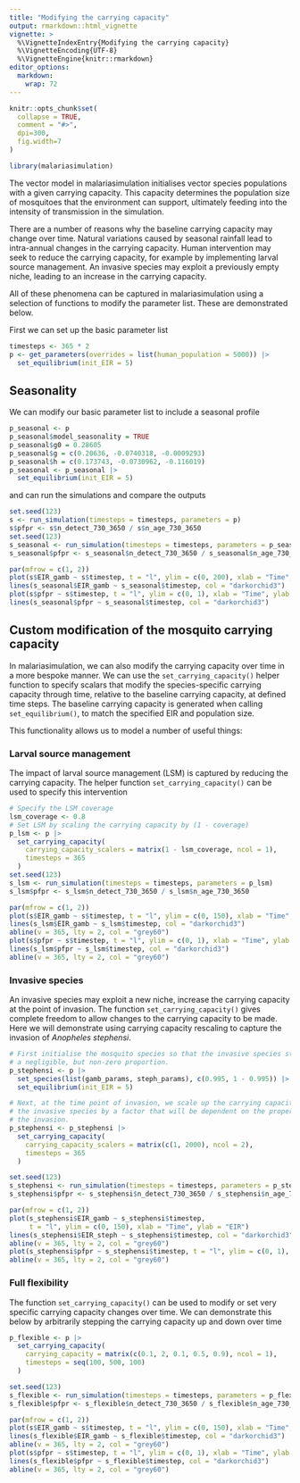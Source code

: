 ```yaml
---
title: "Modifying the carrying capacity"
output: rmarkdown::html_vignette
vignette: >
  %\VignetteIndexEntry{Modifying the carrying capacity}
  %\VignetteEncoding{UTF-8}
  %\VignetteEngine{knitr::rmarkdown}
editor_options: 
  markdown: 
    wrap: 72
---
```


```r
knitr::opts_chunk$set(
  collapse = TRUE,
  comment = "#>",
  dpi=300,
  fig.width=7
)
```

```r
library(malariasimulation)
```

The vector model in malariasimulation initialises vector species
populations with a given carrying capacity. This capacity determines the
population size of mosquitoes that the environment can support,
ultimately feeding into the intensity of transmission in the simulation.

There are a number of reasons why the baseline carrying capacity may
change over time. Natural variations caused by seasonal rainfall lead to
intra-annual changes in the carrying capacity. Human intervention may
seek to reduce the carrying capacity, for example by implementing larval
source management. An invasive species may exploit a previously empty
niche, leading to an increase in the carrying capacity.

All of these phenomena can be captured in malariasimulation using a
selection of functions to modify the parameter list. These are
demonstrated below.

First we can set up the basic parameter list

```r
timesteps <- 365 * 2
p <- get_parameters(overrides = list(human_population = 5000)) |>
  set_equilibrium(init_EIR = 5)
```

## Seasonality

We can modify our basic parameter list to include a seasonal profile

```r
p_seasonal <- p
p_seasonal$model_seasonality = TRUE
p_seasonal$g0 = 0.28605
p_seasonal$g = c(0.20636, -0.0740318, -0.0009293)
p_seasonal$h = c(0.173743, -0.0730962, -0.116019)
p_seasonal <- p_seasonal |>
  set_equilibrium(init_EIR = 5)
```

and can run the simulations and compare the outputs

```r
set.seed(123)
s <- run_simulation(timesteps = timesteps, parameters = p)
s$pfpr <- s$n_detect_730_3650 / s$n_age_730_3650
set.seed(123)
s_seasonal <- run_simulation(timesteps = timesteps, parameters = p_seasonal)
s_seasonal$pfpr <- s_seasonal$n_detect_730_3650 / s_seasonal$n_age_730_3650

par(mfrow = c(1, 2))
plot(s$EIR_gamb ~ s$timestep, t = "l", ylim = c(0, 200), xlab = "Time", ylab = "EIR")
lines(s_seasonal$EIR_gamb ~ s_seasonal$timestep, col = "darkorchid3")
plot(s$pfpr ~ s$timestep, t = "l", ylim = c(0, 1), xlab = "Time", ylab = "PfPr")
lines(s_seasonal$pfpr ~ s_seasonal$timestep, col = "darkorchid3")
```

## Custom modification of the mosquito carrying capacity

In malariasimulation, we can also modify the carrying capacity over time in a more
bespoke manner. We can use the `set_carrying_capacity()` helper function to 
specify scalars that modify the species-specific carrying capacity through time,
relative to the baseline carrying capacity, at defined time steps. The baseline
carrying capacity is generated when calling `set_equilibrium()`, to match the 
specified EIR and population size.

This functionality allows us to model a number of useful things:

### Larval source management

The impact of larval source management (LSM) is captured by reducing the
carrying capacity. The helper function `set_carrying_capacity()`
can be used to specify this intervention

```r
# Specify the LSM coverage
lsm_coverage <- 0.8
# Set LSM by scaling the carrying capacity by (1 - coverage)
p_lsm <- p |>
  set_carrying_capacity(
    carrying_capacity_scalers = matrix(1 - lsm_coverage, ncol = 1),
    timesteps = 365
  )
set.seed(123)
s_lsm <- run_simulation(timesteps = timesteps, parameters = p_lsm)
s_lsm$pfpr <- s_lsm$n_detect_730_3650 / s_lsm$n_age_730_3650

par(mfrow = c(1, 2))
plot(s$EIR_gamb ~ s$timestep, t = "l", ylim = c(0, 150), xlab = "Time", ylab = "EIR")
lines(s_lsm$EIR_gamb ~ s_lsm$timestep, col = "darkorchid3")
abline(v = 365, lty = 2, col = "grey60")
plot(s$pfpr ~ s$timestep, t = "l", ylim = c(0, 1), xlab = "Time", ylab = "PfPr")
lines(s_lsm$pfpr ~ s_lsm$timestep, col = "darkorchid3")
abline(v = 365, lty = 2, col = "grey60")
```

### Invasive species

An invasive species may exploit a new niche, increase the carrying
capacity at the point of invasion. The function
`set_carrying_capacity()` gives complete freedom to allow
changes to the carrying capacity to be made. Here
we will demonstrate using carrying capacity rescaling to capture the
invasion of _Anopheles stephensi_.

```r
# First initialise the mosquito species so that the invasive species starts with
# a negligible, but non-zero proportion.
p_stephensi <- p |>
  set_species(list(gamb_params, steph_params), c(0.995, 1 - 0.995)) |>
  set_equilibrium(init_EIR = 5)

# Next, at the time point of invasion, we scale up the carrying capacity for
# the invasive species by a factor that will be dependent on the properties of
# the invasion.
p_stephensi <- p_stephensi |>
  set_carrying_capacity(
    carrying_capacity_scalers = matrix(c(1, 2000), ncol = 2),
    timesteps = 365
  )

set.seed(123)
s_stephensi <- run_simulation(timesteps = timesteps, parameters = p_stephensi)
s_stephensi$pfpr <- s_stephensi$n_detect_730_3650 / s_stephensi$n_age_730_3650

par(mfrow = c(1, 2))
plot(s_stephensi$EIR_gamb ~ s_stephensi$timestep,
     t = "l", ylim = c(0, 150), xlab = "Time", ylab = "EIR")
lines(s_stephensi$EIR_steph ~ s_stephensi$timestep, col = "darkorchid3")
abline(v = 365, lty = 2, col = "grey60")
plot(s_stephensi$pfpr ~ s_stephensi$timestep, t = "l", ylim = c(0, 1), xlab = "Time", ylab = "PfPr")
abline(v = 365, lty = 2, col = "grey60")
```

### Full flexibility 

The function `set_carrying_capacity()` can be used to modify or set very
specific carrying capacity changes over time. We can demonstrate this
below by arbitrarily stepping the carrying capacity up and down over
time

```r
p_flexible <- p |>
  set_carrying_capacity(
    carrying_capacity = matrix(c(0.1, 2, 0.1, 0.5, 0.9), ncol = 1),
    timesteps = seq(100, 500, 100)
  )

set.seed(123)
s_flexible <- run_simulation(timesteps = timesteps, parameters = p_flexible)
s_flexible$pfpr <- s_flexible$n_detect_730_3650 / s_flexible$n_age_730_3650

par(mfrow = c(1, 2))
plot(s$EIR_gamb ~ s$timestep, t = "l", ylim = c(0, 150), xlab = "Time", ylab = "EIR")
lines(s_flexible$EIR_gamb ~ s_flexible$timestep, col = "darkorchid3")
abline(v = 365, lty = 2, col = "grey60")
plot(s$pfpr ~ s$timestep, t = "l", ylim = c(0, 1), xlab = "Time", ylab = "PfPr")
lines(s_flexible$pfpr ~ s_flexible$timestep, col = "darkorchid3")
abline(v = 365, lty = 2, col = "grey60")
```
